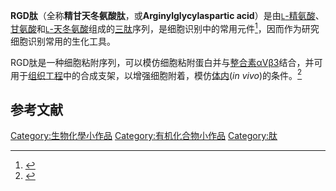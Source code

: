 {{chembox
| Verifiedfields = changed
| Watchedfields = changed
| verifiedrevid = 428801909
| ImageFile = Arginylglycylaspartic acid.png
| ImageFile_Ref = {{chemboximage|correct|??}}
| ImageName = Stereo, skeletal formula of arginylglycylaspartic acid
| SystematicName=(2''S'')-2-<nowiki>[[</nowiki>2-<nowiki>[[</nowiki>(2''S'')-2-amino-5-(diaminomethylideneamino)pentanoyl]amino]acetyl]amino]butanedioic acid
| OtherNames=<small>L</small>-Arginyl-Glycyl-<small>L</small>-Aspartic acid; Arg-Gly-Asp
|Section1={{Chembox Identifiers
| Abbreviations = RGD Peptide<!-- Citation needed that explicitly confirms that this is a nonproprietary abbreviation for this substance. July 2012 -->
| CASNo = 99896-85-2
| CASNo_Ref = {{cascite|correct|??}}
| CASNo_Comment = 
| PubChem = 3328704
| PubChem1 = 104802
| PubChem1_Comment = 
| ChemSpiderID = 2575945
| ChemSpiderID_Ref = {{chemspidercite|changed|chemspider}}
| ChemSpiderID1 = 94603
| ChemSpiderID1_Ref = {{chemspidercite|changed|chemspider}}
| ChemSpiderID1_Comment = 
| MeSHName = arginyl-glycyl-aspartic+acid
| ChEMBL = 313763
| ChEMBL_Ref = {{ebicite|changed|EBI}}
| SMILES = C(C[C@@H](C(=O)NCC(=O)N[C@@H](CC(=O)O)C(=O)O)N)CN=C(N)N
| StdInChI = 1S/C12H22N6O6/c13-6(2-1-3-16-12(14)15)10(22)17-5-8(19)18-7(11(23)24)4-9(20)21/h6-7H,1-5,13H2,(H,17,22)(H,18,19)(H,20,21)(H,23,24)(H4,14,15,16)
| StdInChI_Ref = {{stdinchicite|changed|chemspider}}
| StdInChIKey = IYMAXBFPHPZYIK-UHFFFAOYSA-N
| StdInChIKey_Ref = {{stdinchicite|changed|chemspider}}
}}
|Section2={{Chembox Properties
| C=12 | H=22 | N=6 | O=6 
| LogP = −3.016
| pKa = 2.851
| pKb = 11.146
}}
|Section3={{Chembox Related
| OtherCompounds = 
}}
}}
'''RGD肽'''（全称'''精甘天冬氨酸肽'''，{{lang-en|'''RGD peptide'''}}或'''Arginylglycylaspartic acid'''）是由[[精氨酸|<small>L</small>-精氨酸]]、[[甘氨酸|甘氨酸]]和[[天冬氨酸|<small>L</small>-天冬氨酸]]组成的[[三肽|三肽]]序列，是细胞识别中的常用元件<ref>{{Cite journal|author = Ruoslahti, Erkki; Pierschbacher, Michael D.|title = Arg-Gly-Asp:  a versatile cell recognition signal|journal = Cell|year = 1986|volume = 44|issue = 4|pages = 517–18|doi = 10.1016/0092-8674(86)90259-X|pmid = 2418980}}</ref>，因而作为研究细胞识别常用的生化工具。

RGD肽是一种细胞粘附序列，可以模仿细胞粘附蛋白并与[[整合素|整合素]][[整合素αVβ3|αVβ3]]结合，并可用于[[组织工程|组织工程]]中的合成支架，以增强细胞附着，模仿[[体内|体内]](''in vivo'')的条件。<ref>{{Cite journal|pmid = 12099289|year = 2002|last1 = Jeschke|first1 = B|last2 = Meyer|first2 = J|last3 = Jonczyk|first3 = A|last4 = Kessler|first4 = H|last5 = Adamietz|first5 = P|last6 = Meenen|first6 = NM|last7 = Kantlehner|first7 = M|last8 = Goepfert|first8 = C|last9 = Nies|first9 = B|title = RGD-peptides for tissue engineering of articular cartilage|volume = 23|issue = 16|pages = 3455–63|journal = Biomaterials|doi = 10.1016/s0142-9612(02)00052-2}}</ref>

== 参考文献 ==
{{Reflist}}
[[Category:生物化學小作品|Category:生物化學小作品]]
[[Category:有机化合物小作品|Category:有机化合物小作品]]
[[Category:肽|Category:肽]]